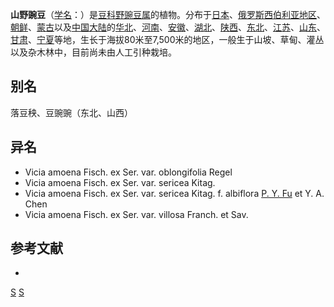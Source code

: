 {{Speciesbox
| genus = Vicia
| species = amoena
| authority = Fisch. ex DC., 1859
| subdivision_ranks =[[变种|变种]]
| subdivision =
* 山野豌豆 ''V. a.'' var. ''amoena''
* [[绢毛山野豌豆|绢毛山野豌豆]] ''V. a.'' var. ''sericea''
* [[狭叶山野豌豆|狭叶山野豌豆]] ''V. a.'' var. ''oblongifolia''
* [[白花山野豌豆|白花山野豌豆]] ''V. a.'' f. ''albiflora''
}}

'''山野豌豆'''（[[学名|学名]]：{{lang|la|''Vicia amoena''}}）是[[豆科|豆科]][[野豌豆属|野豌豆属]]的植物。分布于[[日本|日本]]、[[俄罗斯西伯利亚地区|俄罗斯西伯利亚地区]]、[[朝鲜|朝鲜]]、[[蒙古|蒙古]]以及[[中国大陆|中国大陆]]的[[华北|华北]]、[[河南|河南]]、[[安徽|安徽]]、[[湖北|湖北]]、[[陕西|陕西]]、[[中国东北地区|东北]]、[[江苏|江苏]]、[[山东|山东]]、[[甘肃|甘肃]]、[[宁夏|宁夏]]等地，生长于海拔80米至7,500米的地区，一般生于山坡、草甸、灌丛以及杂木林中，目前尚未由人工引种栽培。

== 别名 ==
落豆秧、豆豌豌（东北、山西）

== 异名 ==
* Vicia amoena Fisch. ex Ser. var. oblongifolia Regel
* Vicia amoena Fisch. ex Ser. var. sericea Kitag.
* Vicia amoena Fisch. ex Ser. var. sericea Kitag. f. albiflora [[傅沛云|P. Y. Fu]] et Y. A. Chen
* Vicia amoena Fisch. ex Ser. var. villosa Franch. et Sav.

== 参考文献 ==
<div class="references-small">
* {{cite web| url =http://www.bioinfo.cn/db05/KmzwSpecies.php?action=view&id=16682| title =山野豌豆（原变种）| work =《中国高等植物数据库全库》| publisher =中国科学院微生物研究所| author =昆明植物研究所| accessdate =2009-02-25| deadurl =yes| archiveurl =https://web.archive.org/web/20160305001733/http://www.bioinfo.cn/db05/KmzwSpecies.php?action=view&id=16682| archivedate =2016-03-05}}
</div>
{{Taxonbar|from=Q6812736}}

[[Category:野豌豆属|S]]
[[Category:1859年描述的植物|S]]